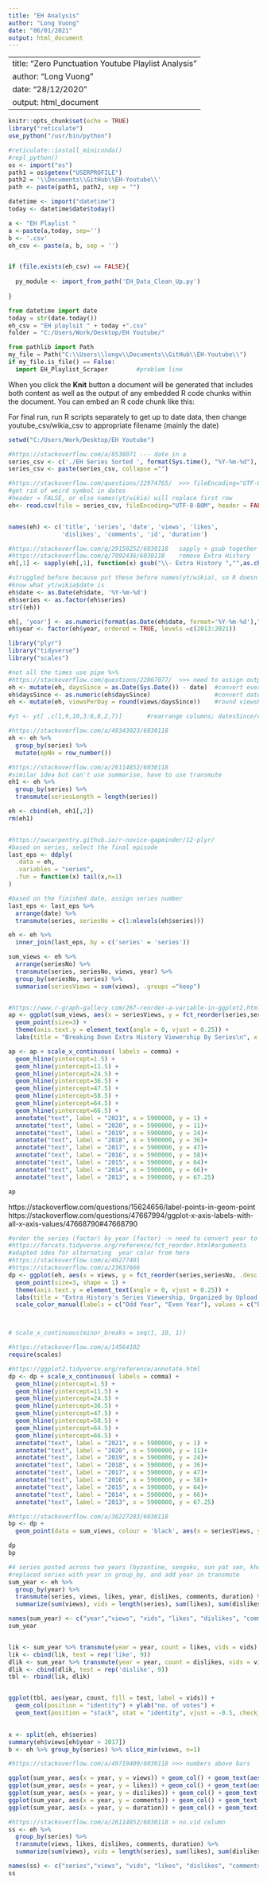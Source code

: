 ```yaml
---
title: "EH Analysis"
author: "Long Vuong"
date: "06/01/2021"
output: html_document
---
```


---
title: "Zero Punctuation Youtube Playlist Analysis"
author: "Long Vuong"
date: "28/12/2020"
output: html_document
---

```r
knitr::opts_chunk$set(echo = TRUE)
library("reticulate")
use_python("/usr/bin/python")

#reticulate::install_miniconda()
#repl_python()
os <- import("os") 
path1 = os$getenv("USERPROFILE")
path2 = '\\Documents\\GitHub\\EH-Youtube\\'
path <- paste(path1, path2, sep = "")

datetime <- import("datetime")
today <- datetime$date$today()

a <- "EH Playlist "
a <-paste(a,today, sep='') 
b <- '.csv'
eh_csv <- paste(a, b, sep = '')


if (file.exists(eh_csv) == FALSE){
  
  py_module <- import_from_path('EH_Data_Clean_Up.py')
  
}
```


```python
from datetime import date
today = str(date.today())
eh_csv = "EH playlsit " + today +".csv"
folder = "C:/Users/Work/Desktop/EH Youtube/"

from pathlib import Path
my_file = Path("C:\\Users\\longv\\Documents\\GitHub\\EH-Youtube\\")
if my_file.is_file() == False:
  import EH_Playlist_Scraper        #problem line
```

When you click the **Knit** button a document will be generated that includes both content as well as the output of any embedded R code chunks within the document. You can embed an R code chunk like this:



For final run, run R scripts separately to get up to date data, then change youtube_csv/wikia_csv to appropriate filename (mainly the date)


```r
setwd("C:/Users/Work/Desktop/EH Youtube")

#https://stackoverflow.com/a/8538071 --- date in a
series_csv <- c('./EH Series Sorted ', format(Sys.time(), "%Y-%m-%d"), '.csv')
series_csv <- paste(series_csv, collapse ="")

#https://stackoverflow.com/questions/22974765/  >>> fileEncoding="UTF-8-BOM"
#get rid of weird symbol in dates
#header = FALSE, or else names(yt/wikia) will replace first row
eh<- read.csv(file = series_csv, fileEncoding="UTF-8-BOM", header = FALSE)


names(eh) <- c('title', 'series', 'date', 'views', 'likes', 
               'dislikes', 'comments', 'id', 'duration')

#https://stackoverflow.com/q/29150252/6030118   sapply + gsub together
#https://stackoverflow.com/q/7992436/6030118    remove Extra History
eh[,1] <- sapply(eh[,1], function(x) gsub("\\- Extra History ","",as.character(x)))

#struggled before because put these before names(yt/wikia), so R doesn't
#know what yt/wikia$date is
eh$date <- as.Date(eh$date, '%Y-%m-%d')
eh$series <- as.factor(eh$series)
str((eh))

eh[, 'year'] <- as.numeric(format(as.Date(eh$date, format='%Y-%m-%d'),"%Y"))
eh$year <- factor(eh$year, ordered = TRUE, levels =c(2013:2021))

library("plyr")
library("tidyverse")
library("scales")
```


```r
#not all the times use pipe %>% 
#https://stackoverflow.com/questions/22867077/  >>> need to assign output to something
eh <- mutate(eh, daysSince = as.Date(Sys.Date()) - date)  #convert everything to date obj 
eh$daysSince <- as.numeric(eh$daysSince)                  #convert dateSince from date to numeiric
eh <- mutate(eh, viewsPerDay = round(views/daysSince))    #round viewsPerDay to nearest integer

#yt <- yt[ ,c(1,9,10,3:6,8,2,7)]       #rearrange columns; datesSince/viewsPerDay 2nd/3rd, dates/id 9/10th

#https://stackoverflow.com/a/49343023/6030118
eh <- eh %>%
  group_by(series) %>% 
  mutate(epNo = row_number())

#https://stackoverflow.com/a/26114852/6030118
#similar idea but can't use summarise, have to use transmute
eh1 <- eh %>% 
  group_by(series) %>% 
  transmute(seriesLength = length(series))

eh <- cbind(eh, eh1[,2])
rm(eh1)


#https://swcarpentry.github.io/r-novice-gapminder/12-plyr/
#based on series, select the final episode
last_eps <- ddply(
  .data = eh,
  .variables = "series",
  .fun = function(x) tail(x,n=1)
)

#based on the finished date, assign series number
last_eps <- last_eps %>% 
  arrange(date) %>% 
  transmute(series, seriesNo = c(1:nlevels(eh$series)))

eh <- eh %>% 
  inner_join(last_eps, by = c('series' = 'series'))


```

```r
sum_views <- eh %>%
  arrange(seriesNo) %>% 
  transmute(series, seriesNo, views, year) %>% 
  group_by(seriesNo, series) %>% 
  summarise(seriesViews = sum(views), .groups ="keep")


#https://www.r-graph-gallery.com/267-reorder-a-variable-in-ggplot2.html >>> fct_reorder
ap <- ggplot(sum_views, aes(x = seriesViews, y = fct_reorder(series,seriesNo, .desc = TRUE))) + 
  geom_point(size=3) + 
  theme(axis.text.y = element_text(angle = 0, vjust = 0.25)) + 
  labs(title = "Breaking Down Extra History Viewership By Series\n", x = "Views", y = "Series") 

ap <- ap + scale_x_continuous( labels = comma) + 
  geom_hline(yintercept=1.5) +  
  geom_hline(yintercept=11.5) + 
  geom_hline(yintercept=24.5) +     
  geom_hline(yintercept=36.5) + 
  geom_hline(yintercept=47.5) + 
  geom_hline(yintercept=58.5) + 
  geom_hline(yintercept=64.5) + 
  geom_hline(yintercept=66.5) +  
  annotate("text", label = "2021", x = 5900000, y = 1) + 
  annotate("text", label = "2020", x = 5900000, y = 11)+  
  annotate("text", label = "2019", x = 5900000, y = 24)+  
  annotate("text", label = "2018", x = 5900000, y = 36)+  
  annotate("text", label = "2017", x = 5900000, y = 47)+  
  annotate("text", label = "2016", x = 5900000, y = 58)+ 
  annotate("text", label = "2015", x = 5900000, y = 64)+  
  annotate("text", label = "2014", x = 5900000, y = 66)+  
  annotate("text", label = "2013", x = 5900000, y = 67.25)

ap
```


https://stackoverflow.com/questions/15624656/label-points-in-geom-point
https://stackoverflow.com/questions/47667994/ggplot-x-axis-labels-with-all-x-axis-values/47668790#47668790
```r

#order the series (factor) by year (factor) -> need to convert year to numeric
#https://forcats.tidyverse.org/reference/fct_reorder.html#arguments
#adapted idea for alternating  year color from here
#https://stackoverflow.com/a/49277491
#https://stackoverflow.com/a/23637666 
dp <- ggplot(eh, aes(x = views, y = fct_reorder(series,seriesNo, .desc = TRUE), color = (as.numeric(year) %% 2 == 0))) + 
  geom_point(size=3, shape = 1) + 
  theme(axis.text.y = element_text(angle = 0, vjust = 0.25)) + 
  labs(title = "Extra History's Series Viewership, Organized by Upload Order\n", x = "Views", y = "Series", color = "Alternating Year\n") +
  scale_color_manual(labels = c("Odd Year", "Even Year"), values = c("blue", "red")) 



# scale_x_continuous(minor_breaks = seq(1, 10, 1))

#https://stackoverflow.com/a/14564102
require(scales)

#https://ggplot2.tidyverse.org/reference/annotate.html
dp <- dp + scale_x_continuous( labels = comma) + 
  geom_hline(yintercept=1.5) +  
  geom_hline(yintercept=11.5) + 
  geom_hline(yintercept=24.5) +     
  geom_hline(yintercept=36.5) + 
  geom_hline(yintercept=47.5) + 
  geom_hline(yintercept=58.5) + 
  geom_hline(yintercept=64.5) + 
  geom_hline(yintercept=66.5) +  
  annotate("text", label = "2021", x = 5900000, y = 1) +  
  annotate("text", label = "2020", x = 5900000, y = 11)+  
  annotate("text", label = "2019", x = 5900000, y = 24)+  
  annotate("text", label = "2018", x = 5900000, y = 36)+  
  annotate("text", label = "2017", x = 5900000, y = 47)+  
  annotate("text", label = "2016", x = 5900000, y = 58)+  
  annotate("text", label = "2015", x = 5900000, y = 64)+  
  annotate("text", label = "2014", x = 5900000, y = 66)+  
  annotate("text", label = "2013", x = 5900000, y = 67.25)

#https://stackoverflow.com/a/36227283/6030118
bp <- dp +
  geom_point(data = sum_views, colour = 'black', aes(x = seriesViews, y = series))

dp 
bp

```


```r

#4 series posted across two years (byzantine, sengoku, sun yat sen, khosrau)
#replaced series with year in group_by, and add year in transmute
sum_year <- eh %>% 
  group_by(year) %>% 
  transmute(series, views, likes, year, dislikes, comments, duration) %>% 
  summarize(sum(views), vids = length(series), sum(likes), sum(dislikes), sum(comments), sum(duration)) 

names(sum_year) <- c("year","views", "vids", "likes", "dislikes", "comments", "duration")
sum_year


lik <- sum_year %>% transmute(year = year, count = likes, vids = vids)
lik <- cbind(lik, test = rep('like', 9))
dlik <- sum_year %>% transmute(year = year, count = dislikes, vids = vids)
dlik <- cbind(dlik, test = rep('dislike', 9))
tbl <- rbind(lik, dlik)


ggplot(tbl, aes(year, count, fill = test, label = vids)) + 
  geom_col(position = "identity") + ylab("no. of votes") + 
  geom_text(position = "stack", stat = "identity", vjust = -0.5, check_overlap = TRUE)
  
```




```r
x <- split(eh, eh$series)
summary(eh$views[eh$year > 2017])
b <- eh %>% group_by(series) %>% slice_min(views, n=1)


```


```r
#https://stackoverflow.com/a/49719409/6030118 >>> numbers above bars

ggplot(sum_year, aes(x = year, y = views)) + geom_col() + geom_text(aes(label = vids), vjust = -0.5) 
ggplot(sum_year, aes(x = year, y = likes)) + geom_col() + geom_text(aes(label = vids), vjust = -0.5)
ggplot(sum_year, aes(x = year, y = dislikes)) + geom_col() + geom_text(aes(label = vids), vjust = -0.5)
ggplot(sum_year, aes(x = year, y = comments)) + geom_col() + geom_text(aes(label = vids), vjust = -0.5)
ggplot(sum_year, aes(x = year, y = duration)) + geom_col() + geom_text(aes(label = vids), vjust = -0.5)


```





```r

#https://stackoverflow.com/a/26114852/6030118 > no.vid column
ss <- eh %>% 
  group_by(series) %>% 
  transmute(views, likes, dislikes, comments, duration) %>% 
  summarize(sum(views), vids = length(series), sum(likes), sum(dislikes), sum(comments), sum(duration)) 

names(ss) <- c("series","views", "vids", "likes", "dislikes", "comments", "duration")
ss
```











